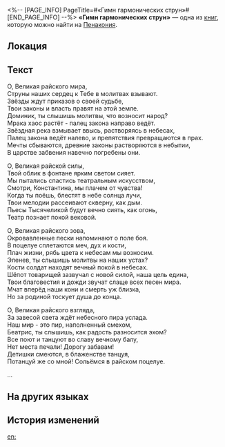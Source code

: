 <%-- [PAGE_INFO]
PageTitle=#«Гимн гармонических струн»#
[END_PAGE_INFO] --%>
{{Дополнить}}
{{Книга Инфобокс
|id           = 325
|Название     = 
|Изображение  = Предмет Книга Пенакония.png
|Мир          = Пенакония
|Томов        = 1
|Автор        = <!--нужно добавить-->
|Описание     = Длинная поэма за авторством Семьи, где описывается сошествие различных воплощений Шипе Тысячеликой.
|Том1         = {{tx}}
|Источник1    = {{tx|Отсутствует источник}}
|Персонажи    = 
|Фракции      = 
}}
'''«Гимн гармонических струн»''' — одна из [[Книги|книг]], которую можно найти на [[Пенакония]].

==Локация==
{{Отметка карты|<!--название карты-->|<!--id отметки-->}}

==Текст==
О, Великая райского мира,<br />
Струны наших сердец к Тебе в молитвах взывают.<br />
Звёзды ждут приказов о своей судьбе,<br />
Твои законы и власть правят на этой земле.<br />
Доминик, ты слышишь молитвы, что возносит народ?<br />
Мрака хаос растёт - палец закона направо ведёт.<br />
Звёздная река взмывает ввысь, растворяясь в небесах,<br />
Палец закона ведёт налево, и препятствия превращаются в прах.<br />
Мечты сбываются, древние законы растворяются в небытии,<br />
В царстве забвения навечно погребены они.

О, Великая райской силы,<br />
Твой облик в фонтане ярким светом сияет.<br />
Мы пытались спастись театральным искусством,<br />
Смотри, Константина, мы плачем от чувства!<br />
Когда ты поёшь, блестят в небе солнца лучи,<br />
Твои мелодии рассеивают скверну, как дым.<br />
Пьесы Тысячеликой будут вечно сиять, как огонь,<br />
Театр познает покой вековой.

О, Великая райского зова,<br />
Окровавленные пески напоминают о поле боя.<br />
В поцелуе сплетаются меч, дух и кости,<br />
Плач жизни, рябь цвета к небесам мы возносим.<br />
Эленев, ты слышишь молитвы на наших устах?<br />
Кости солдат находят вечный покой в небесах.<br />
Шёпот товарищей зазвучал с новой силой, наша цель едина,<br />
Твои благовестия и дожди звучат слаще всех песен мира.<br />
Мчат вперёд наши кони и смерть уж близка,<br />
Но за родиной тоскует душа до конца.

О, Великая райского взгляда,<br />
За завесой света ждёт небесного пира услада.<br />
Наш мир - это пир, наполненный смехом,<br />
Беатрис, ты слышишь, как радость разносится эхом?<br />
Все поют и танцуют во славу вечному балу,<br />
Нет места печали! Дорогу забавам!<br />
Детишки смеются, в блаженстве танцуя,<br />
Потанцуй же со мной! Сольёмся в райском поцелуе.

...

==На других языках==
{{На других языках
|en   = ''A Hymn of Charmonic Strings''
|zhs  = 《众弦万相歌》
|zht  = 《眾弦萬相歌》
|ja   = 『衆弦万相歌』
|ko   = ≪현들의 만상가≫
|es   = Himno de cuerdas carismónicas
|fr   = ''Chant des cordes''
|ru   = «Гимн гармонических струн»
|th   = "ลำนำหลากสาย"
|vi   = "Giai Điệu Vạn Cung Đàn"
|de   = „Eine Hymne aus harmonischen Saiten“
|id   = "Senandung Senar Harmoni"
|pt   = Um Hino de Cordas Harmônicas
}}

==История изменений==
{{История изменений|3.5}}

[[en:]]